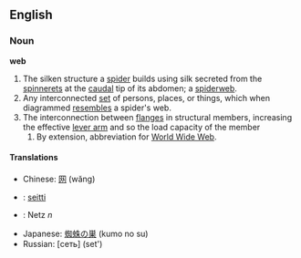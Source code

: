 ==English==

===Noun===
'''web'''
#The silken structure a [[spider]] builds using silk secreted from the [[spinneret]]s at the [[caudal]] tip of its abdomen; a [[spiderweb]].
#Any interconnected [[set]] of persons, places, or things, which when diagrammed [[resemble]]s a spider's web.
#The interconnection between [[flange]]s in structural members, increasing the effective [[lever arm]] and so the load capacity of the member
##By extension, abbreviation for [[w:World Wide Web|World Wide Web]].  <!--Uh, no, that would be "www"? -->

====Translations====
*Chinese: [[网]] (wăng)
*{{fi}}: [[seitti]]
*{{de}}: Netz ''n''
*Japanese: [[蜘蛛]]の[[巣]] (kumo no su)
*Russian: [сеть] (set')